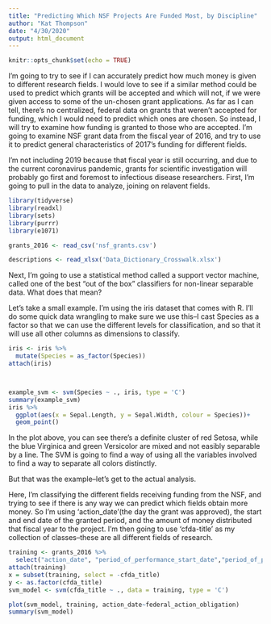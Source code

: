 ```yaml
---
title: "Predicting Which NSF Projects Are Funded Most, by Discipline"
author: "Kat Thompson"
date: "4/30/2020"
output: html_document
---
```



```r
knitr::opts_chunk$set(echo = TRUE)
```
 
I'm going to try to see if I can accurately predict how much money is given to different research fields. I would love to see if a similar method could be used to predict which grants will be accepted and which will not, if we were given access to some of the un-chosen grant applications. As far as I can tell, there's no centralized, federal data on grants that weren't accepted for funding, which I would need to predict which ones are chosen. So instead, I will try to examine how funding is granted to those who are accepted.
I'm going to examine NSF grant data from the fiscal year of 2016, and try to use it to predict general characteristics of 2017's funding for different fields.

I'm not including 2019 because that fiscal year is still occurring, and due to the current coronavirus pandemic, grants for scientific investigation will probably go first and foremost to infectious disease researchers.
First, I'm going to pull in the data to analyze, joining on relavent fields.
```r
library(tidyverse)
library(readxl)
library(sets)
library(purrr)
library(e1071)

grants_2016 <- read_csv('nsf_grants.csv')

descriptions <- read_xlsx('Data_Dictionary_Crosswalk.xlsx')

```


Next, I'm going to use a statistical method called a support vector machine, called one of the best "out of the box" classifiers for non-linear separable data. What does that mean?

Let's take a small example. I'm using the iris dataset that comes with R. I'll do some quick data wrangling to make sure we use this--I cast Species as a factor so that we can use the different levels for classification, and so that it will use all other columns as dimensions to classify.

```r

iris <- iris %>% 
  mutate(Species = as_factor(Species))
attach(iris)



example_svm <- svm(Species ~ ., iris, type = 'C')
summary(example_svm)
iris %>% 
  ggplot(aes(x = Sepal.Length, y = Sepal.Width, colour = Species))+
  geom_point()
```
In the plot above, you can see there's a definite cluster of red Setosa, while the blue Virginica and green Versicolor are mixed and not easibly separable by a line. The SVM is going to find a way of using all the variables involved to find a way to separate all colors distinctly.

But that was the example--let's get to the actual analysis. 


Here, I'm classifying the different fields receiving funding from the NSF, and trying to see if there is any way we can predict which fields obtain more money. So I'm using 'action_date'(the day the grant was approved), the start and end date of the granted period, and the amount of money distributed that fiscal year to the project. I'm then going to use 'cfda-title' as my collection of classes--these are all different fields of research.
```r

training <- grants_2016 %>%
  select("action_date", "period_of_performance_start_date","period_of_performance_current_end_date", "cfda_title", "federal_action_obligation")
attach(training)       
x = subset(training, select = -cfda_title)
y <- as.factor(cfda_title)
svm_model <- svm(cfda_title ~ ., data = training, type = 'C')
```

```r
plot(svm_model, training, action_date~federal_action_obligation)
summary(svm_model)
```


